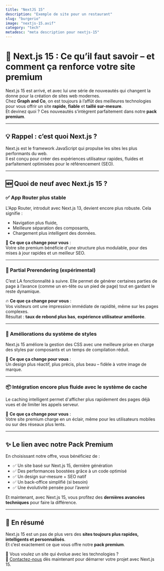 ```yaml
---
title: "NextJS 15"
description: "Exemple de site pour un restaurant"
slug: "burgerio"
image: "nextjs-15.avif"
category: "tech"
metadesc: "meta description pour nextjs-15"
---
```


# 🚀 Next.js 15 : Ce qu’il faut savoir – et comment ça renforce votre site premium

Next.js 15 est arrivé, et avec lui une série de nouveautés qui changent la donne pour la création de sites web modernes.  
Chez **Graph and Co**, on est toujours à l’affût des meilleures technologies pour vous offrir un site **rapide**, **fiable** et **taillé sur-mesure**.  
Et devinez quoi ? Ces nouveautés s’intègrent parfaitement dans notre **pack premium**.

---

## 💡 Rappel : c’est quoi Next.js ?

Next.js est le framework JavaScript qui propulse les sites les plus performants du web.  
Il est conçu pour créer des expériences utilisateur rapides, fluides et parfaitement optimisées pour le référencement (SEO).

---

## 🆕 Quoi de neuf avec Next.js 15 ?

### ✅ App Router plus stable

L'App Router, introduit avec Next.js 13, devient encore plus robuste. Cela signifie :

- Navigation plus fluide,
- Meilleure séparation des composants,
- Chargement plus intelligent des données.

🔧 **Ce que ça change pour vous** :  
Votre site premium bénéficie d'une structure plus modulable, pour des mises à jour rapides et un meilleur SEO.

---

### 🧠 Partial Prerendering (expérimental)

C’est LA fonctionnalité à suivre. Elle permet de générer certaines parties de page à l’avance (comme un en-tête ou un pied de page) tout en gardant le reste dynamique.

🔥 **Ce que ça change pour vous** :  
Vos visiteurs ont une impression immédiate de rapidité, même sur les pages complexes.  
Résultat : **taux de rebond plus bas**, **expérience utilisateur améliorée**.

---

### 🎨 Améliorations du système de styles

Next.js 15 améliore la gestion des CSS avec une meilleure prise en charge des styles par composants et un temps de compilation réduit.

🎯 **Ce que ça change pour vous** :  
Un design plus réactif, plus précis, plus beau – fidèle à votre image de marque.

---

### 📦 Intégration encore plus fluide avec le système de cache

Le caching intelligent permet d'afficher plus rapidement des pages déjà vues et de limiter les appels serveur.

🚀 **Ce que ça change pour vous** :  
Votre site premium charge en un éclair, même pour les utilisateurs mobiles ou sur des réseaux plus lents.

---

## ✨ Le lien avec notre **Pack Premium**

En choisissant notre offre, vous bénéficiez de :

- ✅ Un site basé sur Next.js 15, dernière génération
- ✅ Des performances boostées grâce à un code optimisé
- ✅ Un design sur-mesure + SEO natif
- ✅ Un back-office simplifié (si besoin)
- ✅ Une évolutivité pensée pour l’avenir

Et maintenant, avec Next.js 15, vous profitez des **dernières avancées techniques** pour faire la différence.

---

## 👋 En résumé

Next.js 15 est un pas de plus vers des **sites toujours plus rapides, intelligents et personnalisés**.  
Et c’est exactement ce que vous offre notre **pack premium**.

🧭 Vous voulez un site qui évolue avec les technologies ?  
📩 [Contactez-nous](https://graphandco.net/contact) dès maintenant pour démarrer votre projet avec Next.js 15.
